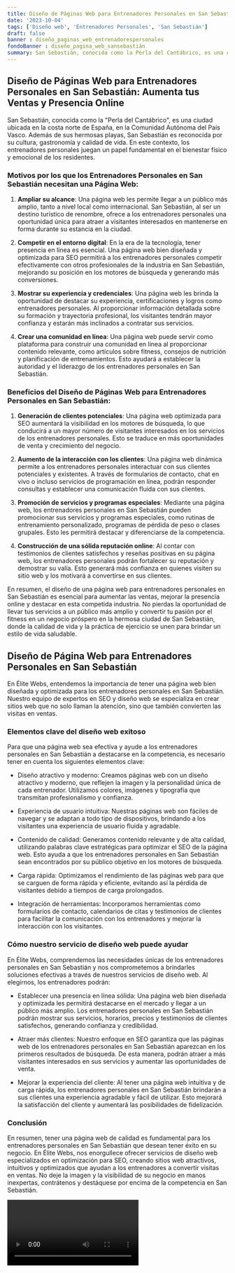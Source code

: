 ```yaml
---
title: Diseño de Páginas Web para Entrenadores Personales en San Sebastián
date: '2023-10-04'
tags: ['Diseño web', 'Entrenadores Personales', 'San Sebastián']
draft: false
banner : diseño_paginas_web_entrenadorespersonales
fondoBanner : diseño_pagina_web_sansebastián
summary: San Sebastián, conocida como la Perla del Cantábrico, es una ciudad ubicada en la costa norte de España, en la Comunidad Autónoma del País Vasco. Además de sus hermosas playas, San Sebastián es reconocida por su cultura, gastronomía y calidad de vida. En este contexto, los entrenadores personales juegan un papel fundamental en el bienestar físico y emocional de los residentes.
---
```


## Diseño de Páginas Web para Entrenadores Personales en San Sebastián: Aumenta tus Ventas y Presencia Online

San Sebastián, conocida como la "Perla del Cantábrico", es una ciudad ubicada en la costa norte de España, en la Comunidad Autónoma del País Vasco. Además de sus hermosas playas, San Sebastián es reconocida por su cultura, gastronomía y calidad de vida. En este contexto, los entrenadores personales juegan un papel fundamental en el bienestar físico y emocional de los residentes.

### Motivos por los que los Entrenadores Personales en San Sebastián necesitan una Página Web:

1. **Ampliar su alcance**: Una página web les permite llegar a un público más amplio, tanto a nivel local como internacional. San Sebastián, al ser un destino turístico de renombre, ofrece a los entrenadores personales una oportunidad única para atraer a visitantes interesados en mantenerse en forma durante su estancia en la ciudad.

2. **Competir en el entorno digital**: En la era de la tecnología, tener presencia en línea es esencial. Una página web bien diseñada y optimizada para SEO permitirá a los entrenadores personales competir efectivamente con otros profesionales de la industria en San Sebastián, mejorando su posición en los motores de búsqueda y generando más conversiones.

3. **Mostrar su experiencia y credenciales**: Una página web les brinda la oportunidad de destacar su experiencia, certificaciones y logros como entrenadores personales. Al proporcionar información detallada sobre su formación y trayectoria profesional, los visitantes tendrán mayor confianza y estarán más inclinados a contratar sus servicios.

4. **Crear una comunidad en línea**: Una página web puede servir como plataforma para construir una comunidad en línea al proporcionar contenido relevante, como artículos sobre fitness, consejos de nutrición y planificación de entrenamientos. Esto ayudará a establecer la autoridad y el liderazgo de los entrenadores personales en San Sebastián.

### Beneficios del Diseño de Páginas Web para Entrenadores Personales en San Sebastián:

1. **Generación de clientes potenciales**: Una página web optimizada para SEO aumentará la visibilidad en los motores de búsqueda, lo que conducirá a un mayor número de visitantes interesados en los servicios de los entrenadores personales. Esto se traduce en más oportunidades de venta y crecimiento del negocio.

2. **Aumento de la interacción con los clientes**: Una página web dinámica permite a los entrenadores personales interactuar con sus clientes potenciales y existentes. A través de formularios de contacto, chat en vivo o incluso servicios de programación en línea, podrán responder consultas y establecer una comunicación fluida con sus clientes.

3. **Promoción de servicios y programas especiales**: Mediante una página web, los entrenadores personales en San Sebastián pueden promocionar sus servicios y programas especiales, como rutinas de entrenamiento personalizado, programas de pérdida de peso o clases grupales. Esto les permitirá destacar y diferenciarse de la competencia.

4. **Construcción de una sólida reputación online**: Al contar con testimonios de clientes satisfechos y reseñas positivas en su página web, los entrenadores personales podrán fortalecer su reputación y demostrar su valía. Esto generará más confianza en quienes visiten su sitio web y los motivará a convertirse en sus clientes.

En resumen, el diseño de una página web para entrenadores personales en San Sebastián es esencial para aumentar las ventas, mejorar la presencia online y destacar en esta competida industria. No pierdas la oportunidad de llevar tus servicios a un público más amplio y convertir tu pasión por el fitness en un negocio próspero en la hermosa ciudad de San Sebastián, donde la calidad de vida y la práctica de ejercicio se unen para brindar un estilo de vida saludable.

<GifSeo />

<Cta />

## Diseño de Página Web para Entrenadores Personales en San Sebastián

En Élite Webs, entendemos la importancia de tener una página web bien diseñada y optimizada para los entrenadores personales en San Sebastián. Nuestro equipo de expertos en SEO y diseño web se especializa en crear sitios web que no solo llaman la atención, sino que también convierten las visitas en ventas. 

### Elementos clave del diseño web exitoso

Para que una página web sea efectiva y ayude a los entrenadores personales en San Sebastián a destacarse en la competencia, es necesario tener en cuenta los siguientes elementos clave:

- Diseño atractivo y moderno: Creamos páginas web con un diseño atractivo y moderno, que reflejen la imagen y la personalidad única de cada entrenador. Utilizamos colores, imágenes y tipografía que transmitan profesionalismo y confianza.

- Experiencia de usuario intuitiva: Nuestras páginas web son fáciles de navegar y se adaptan a todo tipo de dispositivos, brindando a los visitantes una experiencia de usuario fluida y agradable.

- Contenido de calidad: Generamos contenido relevante y de alta calidad, utilizando palabras clave estratégicas para optimizar el SEO de la página web. Esto ayuda a que los entrenadores personales en San Sebastián sean encontrados por su público objetivo en los motores de búsqueda.

- Carga rápida: Optimizamos el rendimiento de las páginas web para que se carguen de forma rápida y eficiente, evitando así la pérdida de visitantes debido a tiempos de carga prolongados.

- Integración de herramientas: Incorporamos herramientas como formularios de contacto, calendarios de citas y testimonios de clientes para facilitar la comunicación con los entrenadores y mejorar la interacción con los visitantes.

### Cómo nuestro servicio de diseño web puede ayudar

En Élite Webs, comprendemos las necesidades únicas de los entrenadores personales en San Sebastián y nos comprometemos a brindarles soluciones efectivas a través de nuestros servicios de diseño web. Al elegirnos, los entrenadores podrán:

- Establecer una presencia en línea sólida: Una página web bien diseñada y optimizada les permitirá destacarse en el mercado y llegar a un público más amplio. Los entrenadores personales en San Sebastián podrán mostrar sus servicios, horarios, precios y testimonios de clientes satisfechos, generando confianza y credibilidad.

- Atraer más clientes: Nuestro enfoque en SEO garantiza que las páginas web de los entrenadores personales en San Sebastián aparezcan en los primeros resultados de búsqueda. De esta manera, podrán atraer a más visitantes interesados en sus servicios y aumentar las oportunidades de venta.

- Mejorar la experiencia del cliente: Al tener una página web intuitiva y de carga rápida, los entrenadores personales en San Sebastián brindarán a sus clientes una experiencia agradable y fácil de utilizar. Esto mejorará la satisfacción del cliente y aumentará las posibilidades de fidelización.

### Conclusión

En resumen, tener una página web de calidad es fundamental para los entrenadores personales en San Sebastián que desean tener éxito en su negocio. En Élite Webs, nos enorgullece ofrecer servicios de diseño web especializados en optimización para SEO, creando sitios web atractivos, intuitivos y optimizados que ayudan a los entrenadores a convertir visitas en ventas. No deje la imagen y la visibilidad de su negocio en manos inexpertas, contrátenos y destáquese por encima de la competencia en San Sebastián.

<Video />

<CtaBot job='Entrenadores Personales' city='San Sebastián'/>

<Gmaps query='San Sebastián+españa+maps' />